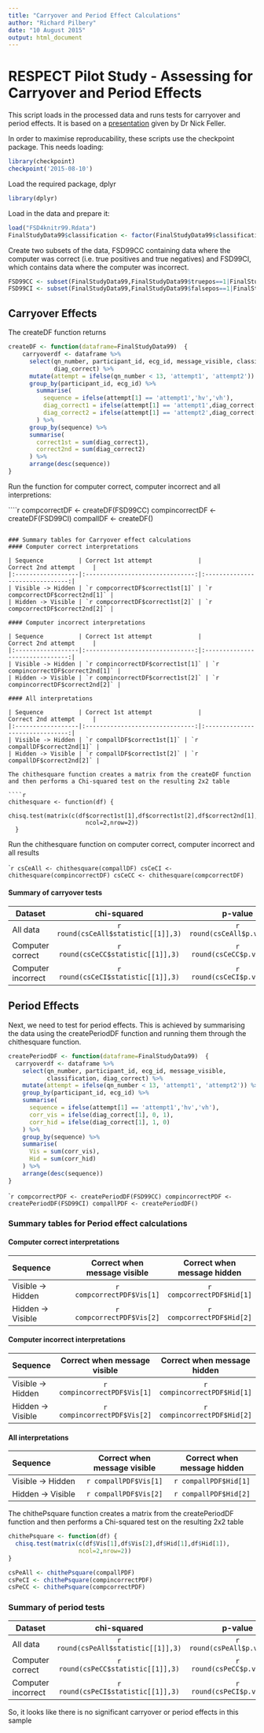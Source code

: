 ```yaml
---
title: "Carryover and Period Effect Calculations"
author: "Richard Pilbery"
date: "10 August 2015"
output: html_document
---
```


RESPECT Pilot Study - Assessing for Carryover and Period Effects
========================================================

This script loads in the processed data and runs tests for carryover and period effects.  It is based on a [presentation](http://nickfieller.staff.shef.ac.uk/tampere/clinicalslidesThursday.pdf) given by Dr Nick Feller.

In order to maximise reproducability, these scripts use the checkpoint package.  This needs loading:

```r
library(checkpoint)
checkpoint('2015-08-10')
```

Load the required package, dplyr
```r
library(dplyr)
```

Load in the data and prepare it:
```r
load("FSD4knitr99.Rdata")
FinalStudyData99$classification <- factor(FinalStudyData99$classification)
```
Create two subsets of the data, FSD99CC containing data where the computer was correct (i.e. true positives and true negatives) and FSD99CI, which contains data where the computer was incorrect.

```r
FSD99CC <- subset(FinalStudyData99,FinalStudyData99$truepos==1|FinalStudyData99$trueneg==1)
FSD99CI <- subset(FinalStudyData99,FinalStudyData99$falsepos==1|FinalStudyData99$falseneg==1)
```

Carryover Effects
------------------

The createDF function returns 

```r

createDF <- function(dataframe=FinalStudyData99)  { 
    carryoverdf <- dataframe %>%
      select(qn_number, participant_id, ecg_id, message_visible, classification, 
             diag_correct) %>%
      mutate(attempt = ifelse(qn_number < 13, 'attempt1', 'attempt2')) %>%
      group_by(participant_id, ecg_id) %>%
        summarise(
          sequence = ifelse(attempt[1] == 'attempt1','hv','vh'),
          diag_correct1 = ifelse(attempt[1] == 'attempt1',diag_correct[1],diag_correct[2]),
          diag_correct2 = ifelse(attempt[1] == 'attempt2',diag_correct[1],diag_correct[2]) 
        ) %>%
      group_by(sequence) %>%
      summarise(
        correct1st = sum(diag_correct1),
        correct2nd = sum(diag_correct2)
      ) %>%
      arrange(desc(sequence))
}

```

Run the function for computer correct, computer incorrect and all interpretions:

````r

compcorrectDF <- createDF(FSD99CC)
compincorrectDF <- createDF(FSD99CI)
compallDF <- createDF()

```

### Summary tables for Carryover effect calculations
#### Computer correct interpretations

| Sequence          | Correct 1st attempt             |         Correct 2nd attempt     |
|:------------------|:-------------------------------:|:-------------------------------:|
| Visible -> Hidden | `r compcorrectDF$correct1st[1]` | `r compcorrectDF$correct2nd[1]` |
| Hidden -> Visible | `r compcorrectDF$correct1st[2]` | `r compcorrectDF$correct2nd[2]` |

#### Computer incorrect interpretations

| Sequence          | Correct 1st attempt             |         Correct 2nd attempt     |
|:------------------|:-------------------------------:|:-------------------------------:|
| Visible -> Hidden | `r compincorrectDF$correct1st[1]` | `r compincorrectDF$correct2nd[1]` |
| Hidden -> Visible | `r compincorrectDF$correct1st[2]` | `r compincorrectDF$correct2nd[2]` |

#### All interpretations

| Sequence          | Correct 1st attempt             |         Correct 2nd attempt     |
|:------------------|:-------------------------------:|:-------------------------------:|
| Visible -> Hidden | `r compallDF$correct1st[1]` | `r compallDF$correct2nd[1]` |
| Hidden -> Visible | `r compallDF$correct1st[2]` | `r compallDF$correct2nd[2]` |

The chithesquare function creates a matrix from the createDF function and then performs a Chi-squared test on the resulting 2x2 table

````r
chithesquare <- function(df) {
    chisq.test(matrix(c(df$correct1st[1],df$correct1st[2],df$correct2nd[1],df$correct2nd[1]),
                      ncol=2,nrow=2))
  }
```

Run the chithesquare function on computer correct, computer incorrect and all results

````r
csCeAll <- chithesquare(compallDF)
csCeCI <- chithesquare(compincorrectDF)
csCeCC <- chithesquare(compcorrectDF)
```


#### Summary of carryover tests

| Dataset            |      chi-squared            |      p-value         |
|--------------------|:---------------------------:|:--------------------:|
| All data           |  `r round(csCeAll$statistic[[1]],3)` | `r round(csCeAll$p.value,3)`  | 
| Computer correct   |  `r round(csCeCC$statistic[[1]],3)`  | `r round(csCeCC$p.value,3)`   |
| Computer incorrect |  `r round(csCeCI$statistic[[1]],3)`  | `r round(csCeCI$p.value,3)`   |

Period Effects
------------------

Next, we need to test for period effects.  This is achieved by summarising the data using the createPeriodDF function and running them through the chithesquare function.

```r
createPeriodDF <- function(dataframe=FinalStudyData99)  { 
  carryoverdf <- dataframe %>%
    select(qn_number, participant_id, ecg_id, message_visible, 
           classification, diag_correct) %>%
    mutate(attempt = ifelse(qn_number < 13, 'attempt1', 'attempt2')) %>%
    group_by(participant_id, ecg_id) %>%
    summarise(
      sequence = ifelse(attempt[1] == 'attempt1','hv','vh'),
      corr_vis = ifelse(diag_correct[1], 0, 1),
      corr_hid = ifelse(diag_correct[1], 1, 0) 
    ) %>%
    group_by(sequence) %>%
    summarise(
      Vis = sum(corr_vis),
      Hid = sum(corr_hid)
    ) %>%
    arrange(desc(sequence))
} 
```

````r
compcorrectPDF <- createPeriodDF(FSD99CC)
compincorrectPDF <- createPeriodDF(FSD99CI)
compallPDF <- createPeriodDF()
```

### Summary tables for Period effect calculations
#### Computer correct interpretations

| Sequence          | Correct when message visible | Correct when message hidden |
|:------------------|:-------------------------:|:-------------------------:|
| Visible -> Hidden | `r compcorrectPDF$Vis[1]` | `r compcorrectPDF$Hid[1]` |
| Hidden -> Visible | `r compcorrectPDF$Vis[2]` | `r compcorrectPDF$Hid[2]` |

#### Computer incorrect interpretations

| Sequence          | Correct when message visible | Correct when message hidden |
|:------------------|:---------------------------:|:---------------------------:|
| Visible -> Hidden | `r compincorrectPDF$Vis[1]` | `r compincorrectPDF$Hid[1]` |
| Hidden -> Visible | `r compincorrectPDF$Vis[2]` | `r compincorrectPDF$Hid[2]` |

#### All interpretations

| Sequence          | Correct when message visible | Correct when message hidden |
|:------------------|:---------------------:|:---------------------:|
| Visible -> Hidden | `r compallPDF$Vis[1]` | `r compallPDF$Hid[1]` |
| Hidden -> Visible | `r compallPDF$Vis[2]` | `r compallPDF$Hid[2]` |


The chithePsquare function creates a matrix from the createPeriodDF function and then performs a Chi-squared test on the resulting 2x2 table

```r
chithePsquare <- function(df) {
  chisq.test(matrix(c(df$Vis[1],df$Vis[2],df$Hid[1],df$Hid[1]),
                    ncol=2,nrow=2))
}
```

```r
csPeAll <- chithePsquare(compallPDF)
csPeCI <- chithePsquare(compincorrectPDF)
csPeCC <- chithePsquare(compcorrectPDF)
```

### Summary of period tests

| Dataset            |      chi-squared            |      p-value         |
|--------------------|:---------------------------:|:--------------------:|
| All data           |  `r round(csPeAll$statistic[[1]],3)` | `r round(csPeAll$p.value,3)`  | 
| Computer correct   |  `r round(csPeCC$statistic[[1]],3)`  | `r round(csPeCC$p.value,3)`   |
| Computer incorrect |  `r round(csPeCI$statistic[[1]],3)`  | `r round(csPeCI$p.value,3)`   |

So, it looks like there is no significant carryover or period effects in this sample

